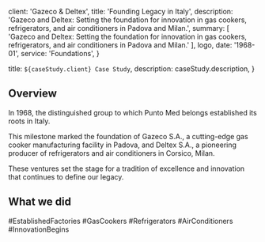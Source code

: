 
  client: 'Gazeco & Deltex',
  title: 'Founding Legacy in Italy',
  description:
    'Gazeco and Deltex: Setting the foundation for innovation in gas cookers, refrigerators, and air conditioners in Padova and Milan.',
  summary: [
    'Gazeco and Deltex: Setting the foundation for innovation in gas cookers, refrigerators, and air conditioners in Padova and Milan.'
  ],
  logo,
  date: '1968-01',
  service: 'Foundations',
}

  title: `${caseStudy.client} Case Study`,
  description: caseStudy.description,
}

## Overview

In 1968, the distinguished group to which Punto Med belongs established its roots in Italy. 

This milestone marked the foundation of Gazeco S.A., a cutting-edge gas cooker manufacturing facility in Padova, and Deltex S.A., a pioneering producer of refrigerators and air conditioners in Corsico, Milan. 

These ventures set the stage for a tradition of excellence and innovation that continues to define our legacy.

## What we did

<TagList>
  <TagListItem>#EstablishedFactories</TagListItem>
  <TagListItem>#GasCookers</TagListItem>
  <TagListItem>#Refrigerators</TagListItem>
  <TagListItem>#AirConditioners</TagListItem>
  <TagListItem>#InnovationBegins</TagListItem>
</TagList>

